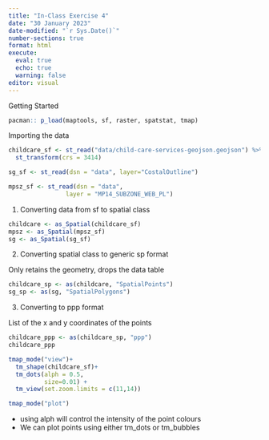 ```yaml
---
title: "In-Class Exercise 4"
date: "30 January 2023"
date-modified: "`r Sys.Date()`"
number-sections: true
format: html
execute: 
  eval: true
  echo: true
  warning: false
editor: visual
---
```


Getting Started

```r
pacman:: p_load(maptools, sf, raster, spatstat, tmap)
```

Importing the data

```r
childcare_sf <- st_read("data/child-care-services-geojson.geojson") %>%
  st_transform(crs = 3414)
```

```r
sg_sf <- st_read(dsn = "data", layer="CostalOutline")
```

```r
mpsz_sf <- st_read(dsn = "data", 
                layer = "MP14_SUBZONE_WEB_PL")
```

1.  Converting data from sf to spatial class

```r
childcare <- as_Spatial(childcare_sf)
mpsz <- as_Spatial(mpsz_sf)
sg <- as_Spatial(sg_sf)
```

2.  Converting spatial class to generic sp format

Only retains the geometry, drops the data table

```r
childcare_sp <- as(childcare, "SpatialPoints")
sg_sp <- as(sg, "SpatialPolygons")
```

3.  Converting to ppp format

List of the x and y coordinates of the points

```r
childcare_ppp <- as(childcare_sp, "ppp")
childcare_ppp
```


```r
tmap_mode("view")+
  tm_shape(childcare_sf)+
  tm_dots(alph = 0.5,
          size=0.01) +
  tm_view(set.zoom.limits = c(11,14))

tmap_mode("plot")
```
- using alph will control the intensity of the point colours
- We can plot points using either tm_dots or tm_bubbles







